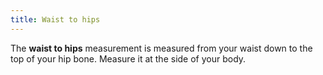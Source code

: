 ```yaml
---
title: Waist to hips
---
```


The **waist to hips** measurement is measured from your waist down to the top of your hip bone. Measure it at the side of your body.

<MeasurementImage />
